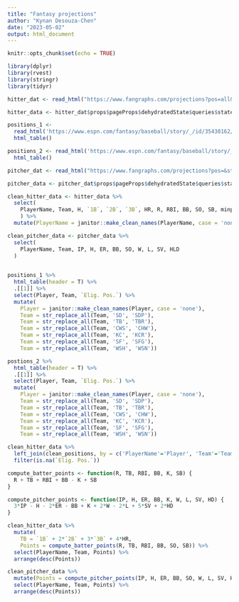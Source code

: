 ```yaml
---
title: "Fantasy projections"
author: "Kynan Desouza-Chen"
date: "2023-05-02"
output: html_document
---
```


```r
knitr::opts_chunk$set(echo = TRUE)
```

```r
library(dplyr)
library(rvest)
library(stringr)
library(tidyr)
```

```r
hitter_dat <- read_html("https://www.fangraphs.com/projections?pos=all&stats=bat&type=rfangraphsdc&statgroup=fantasy") %>% html_elements('#__NEXT_DATA__') %>% html_text() %>% jsonlite::fromJSON()

hitter_data <- hitter_dat$props$pageProps$dehydratedState$queries$state$data[[1]]

positions_1 <- 
  read_html('https://www.espn.com/fantasy/baseball/story/_/id/35438162/fantasy-baseball-rankings-head-head-rotisserie-leagues-2023-espn-karabell') %>%
  html_table()

positions_2 <- read_html('https://www.espn.com/fantasy/baseball/story/_/id/35437997/fantasy-baseball-rankings-points-leagues-2023-espn-cockcroft') %>%
  html_table()

pitcher_dat <- read_html("https://www.fangraphs.com/projections?pos=&stats=pit&type=rfangraphsdc&statgroup=fantasy") %>% html_elements('#__NEXT_DATA__') %>% html_text() %>% jsonlite::fromJSON()

pitcher_data <- pitcher_dat$props$pageProps$dehydratedState$queries$state$data[[1]]
```

```r
clean_hitter_data <- hitter_data %>%
  select(
    PlayerName, Team, H, `1B`, `2B`, `3B`, HR, R, RBI, BB, SO, SB, minpos
    ) %>%
  mutate(PlayerName = janitor::make_clean_names(PlayerName, case = 'none'))

clean_pitcher_data <- pitcher_data %>%
  select(
    PlayerName, Team, IP, H, ER, BB, SO, W, L, SV, HLD
  )

  
positions_1 %>% 
  html_table(header = T) %>%
  .[[1]] %>%
  select(Player, Team, `Elig. Pos.`) %>%
  mutate(
    Player = janitor::make_clean_names(Player, case = 'none'),
    Team = str_replace_all(Team, 'SD', 'SDP'),
    Team = str_replace_all(Team, 'TB', 'TBR'),
    Team = str_replace_all(Team, 'CWS', 'CHW'),
    Team = str_replace_all(Team, 'KC', 'KCR'),
    Team = str_replace_all(Team, 'SF', 'SFG'),
    Team = str_replace_all(Team, 'WSH', 'WSN'))

postions_2 %>%
  html_table(header = T) %>%
  .[[1]] %>%
  select(Player, Team, `Elig. Pos.`) %>%
  mutate(
    Player = janitor::make_clean_names(Player, case = 'none'),
    Team = str_replace_all(Team, 'SD', 'SDP'),
    Team = str_replace_all(Team, 'TB', 'TBR'),
    Team = str_replace_all(Team, 'CWS', 'CHW'),
    Team = str_replace_all(Team, 'KC', 'KCR'),
    Team = str_replace_all(Team, 'SF', 'SFG'),
    Team = str_replace_all(Team, 'WSH', 'WSN'))

```

```r
clean_hitter_data %>% 
  left_join(clean_positions, by = c('PlayerName'='Player', 'Team'='Team')) %>%
  filter(is.na(`Elig. Pos.`))
```


```r
compute_batter_points <- function(R, TB, RBI, BB, K, SB) {
  R + TB + RBI + BB - K + SB
}

compute_pitcher_points <- function(IP, H, ER, BB, K, W, L, SV, HD) {
  3*IP - H - 2*ER - BB + K + 2*W - 2*L + 5*SV + 2*HD
}

clean_hitter_data %>% 
  mutate(
    TB = `1B` + 2*`2B` + 3*`3B` + 4*HR,
    Points = compute_batter_points(R, TB, RBI, BB, SO, SB)) %>%
  select(PlayerName, Team, Points) %>%
  arrange(desc(Points))

clean_pitcher_data %>%
  mutate(Points = compute_pitcher_points(IP, H, ER, BB, SO, W, L, SV, HLD)) %>%
  select(PlayerName, Team, Points) %>%
  arrange(desc(Points))
```